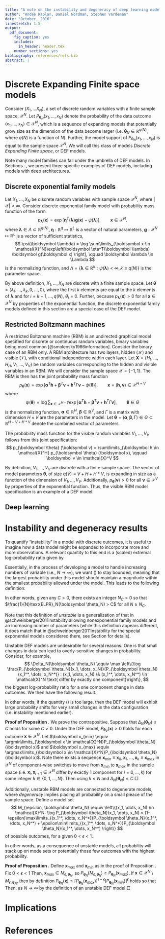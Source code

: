 ```yaml
---
title: "A note on the instability and degeneracy of deep learning models"
author: "Andee Kaplan, Daniel Nordman, Stephen Vardeman"
date: "October, 2016"
linestretch: 1.5
output: 
  pdf_document:
    fig_caption: yes
    includes:
      in_header: header.tex
    number_sections: yes
bibliography: references/refs.bib
abstract: |
---
```


# Discrete Expanding Finite space models 

Consider $(X_1, \dots X_N)$, a set of discrete random variables with a finite sample space, $\mathcal{X}^N$. Let $P_{\boldsymbol \theta_N}(x_1, \dots, x_N)$ denote the probability of the data outcome $(x_1, \dots, x_N) \in \mathcal{X}^N$, which is a sequence of expanding models that potentially grow size as the dimension of the data become larger (i.e. $\boldsymbol \theta_N \in \mathbb{R}^{q(N)}$, where $q(N)$ is a function of $N$). Further, the model support of $P_{\boldsymbol \theta_N}(x_1, \dots, x_N)$ is equal to the sample space $\mathcal{X}^N$. We will call this class of models *Discrete Expanding Finite space*, or DEF models.

Note many model families can fall under the umbrella of DEF models. In Sections \ref{discrete-exponential-family-models}-\ref{deep-learning}, we present three specific examples of DEF models, including models with deep architectures.

## Discrete exponential family models

Let $X_1, \dots, X_N$ be discrete random variables with sample space $\mathcal{X}^N$, where $|\mathcal{X}| < \infty$. Consider discrete exponential family model with probability mass function of the form
$$
p_{\boldsymbol \lambda}(\boldsymbol x) = \exp\left[\boldsymbol\eta^T(\boldsymbol \lambda) \boldsymbol g(\boldsymbol x) - \psi(\boldsymbol \lambda)\right], \qquad \boldsymbol x \in \mathcal{X}^N.
$$ 
where $\boldsymbol \lambda \in \Lambda \subset \mathbb{R}^{q(N)}$, $\boldsymbol \eta : \mathbb{R}^q \mapsto \mathbb{R}^L$ is a vector of natural parameters, $\boldsymbol g : \mathcal{X}^N \mapsto \mathbb{R}^L$ is a vector of sufficient statistics, 
$$
\psi(\boldsymbol \lambda) = \log \sum\limits_{\boldsymbol x \in \mathcal{X}^N}\exp\left[\boldsymbol \eta^T(\boldsymbol \lambda) \boldsymbol g(\boldsymbol x) \right], \qquad \boldsymbol \lambda \in \Lambda
$$
is the normalizing function, and $\Lambda = \{\boldsymbol \lambda \in \mathbb{R}^k : \psi(\boldsymbol \lambda) < \infty, k \le q(N) \}$ is the parameter space. 

By above definition, $X_1, \dots, X_N$ are discrete with a finite sample space. Let $\boldsymbol \theta = (\lambda_1, \dots, \lambda_k, 0, \dots, 0)$, where the first $k$ elements are equal to the $k$ elements of $\boldsymbol \lambda$ and for $i = k + 1, \dots, q(N)$, $\theta_i = 0$. Further, because $p_{\boldsymbol \lambda}(\boldsymbol x) > 0$ for all $\boldsymbol x \in \mathcal{X}^N$ by properties of the exponential function, the discrete exponential family models defined in this section are a special case of the DEF model.

## Restricted Boltzmann machines

A restricted Boltzmann machine (RBM) is an undirected graphical model specified for discrete or continuous random variables, binary variables being most common [@smolensky1986information]. Consider the binary case of an RBM only. A RBM architecture has two layers, hidden ($\mathcal{H}$) and visible ($\mathcal{V}$), with conditional independence within each layer. Let $\boldsymbol X = \{H_1, \dots, H_H, V_1,\dots, V_V\}$ be random variables corresponding to the hidden and visible variables in an RBM. We will consider the sample space $\mathcal{X} = \{-1,1\}$. The RBM is then has the joint probability mass function
$$
p_{\boldsymbol \theta} (\boldsymbol x) = \exp\left[ \boldsymbol \alpha^T \boldsymbol h + \boldsymbol \beta^T \boldsymbol v + \boldsymbol h^T \Gamma \boldsymbol v - \psi(\boldsymbol \theta)\right], \qquad \boldsymbol x = (\boldsymbol h, \boldsymbol v) \in \mathcal{X}^{H+V}
$$
where 
$$
\psi(\boldsymbol \theta) = \log \sum_{\boldsymbol x \in \mathcal{X}^{H + V}} \exp\left[ \boldsymbol \alpha^T \boldsymbol h + \boldsymbol \beta^T \boldsymbol v + \boldsymbol h^T \Gamma \boldsymbol v\right], \qquad \boldsymbol \theta \in \Theta
$$ 
is the normalizing function, $\boldsymbol \alpha \in \mathbb{R}^H$, $\boldsymbol \beta \in \mathbb{R}^V$, and $\Gamma$ is a matrix with dimension $H \times V$ are the parameters in the model. Let $\boldsymbol \theta = (\boldsymbol \alpha, \boldsymbol \beta,\Gamma) \in \Theta \subset \mathbb{R}^{H + V + H*V}$ denote the combined vector of parameters.

The probability mass function for the visible random variables $V_1, \dots, V_V$ follows from this joint specification:
$$
p_{\boldsymbol \theta} (\boldsymbol v) = \sum\limits_{\boldsymbol h \in \mathcal{X}^H} p_{\boldsymbol \theta} (\boldsymbol x), \qquad \boldsymbol v \in \mathcal{X}^V
$$

By definition, $V_1, \dots, V_V$ are discrete with a finite sample space. The vector of model parameters $\boldsymbol \theta$, of size $q(V) \equiv V + H + H*V$, is expanding in size as a function of the dimension of $V_1, \dots, V_V$. Additionally, $p_{\boldsymbol \theta}(\boldsymbol v) > 0$ for all $\boldsymbol v \in \mathcal{X}^V$ by properties of the exponential function. Thus, the visible RBM model specification is an example of a DEF model.

## Deep learning

# Instability and degeneracy results

To quantify "instability" in a model with discrete outcomes, it is useful to imagine how a data model might be expanded to incorporate more and more observations. A relevant quantity to this end is a (scaled) extremal log-probability ratio given by 
\begin{align}
\frac{1}{N} \log \left[\frac{\max\limits_{(x_1, \dots, x_N) \in \mathcal{X}^N}P_{\boldsymbol \theta_N}(x_1, \dots, x_N)}{\min\limits_{(x_1, \dots, x_N) \in \mathcal{X}^N}P_{\boldsymbol \theta}(x_1, \dots, x_N)}\right] \equiv \frac{1}{N} \text{ELPR}_N(\boldsymbol \theta_N) \label{eqn:elpr}
\end{align}


Essentially, in the process of developing a model to handle increasing numbers of variable (i.e., $N \rightarrow \infty$), we want (\ref{eqn:elpr}) to stay bounded, meaning that the largest probability under this model should maintain a magnitude within the smallest probability allowed under the model. This leads to the following definition:

\begin{defn}[unstable DEF]
A DEF model formulation is \emph{unstable} if, as the number of variables increase ($N \rightarrow \infty$), it holds that 
\begin{align*}
\lim\limits_{N \rightarrow \infty} \frac{1}{N} \log \left[\frac{\max\limits_{(x_1, \dots, x_N) \in \mathcal{X}^N}P_{\boldsymbol \theta_N}(x_1, \dots, x_N)}{\min\limits_{(x_1, \dots, x_N) \in \mathcal{X}^N}P_{\boldsymbol \theta}(x_1, \dots, x_N)}\right] = \infty.
\end{align*}
\end{defn}
In other words, given any $C > 0$, there exists an integer $N_C > 0$ so that $\frac{1}{N}\text{ELPR}_N(\boldsymbol \theta_N) > C$ for all $N \ge N_C$.

Note that this definition of *unstable* is a generalization of that in @schweinberger2011instability allowing nonexponential family models and an increasing number of parameters (while this definition appears different, it does match that in @schweinberger2011instability for the special exponential models considered there, see Section \ref{discrete-exponential-family-models} for details).

Unstable DEF models are undesirable for several reasons. One is that small changes in data can lead to overly-sensitive changes in probability. Consider, for example, 
$$
\Delta_N(\boldsymbol \theta_N) \equiv \max \left\{\log \frac{P_{\boldsymbol \theta_N}(x_1, \dots, x_N)}{P_{\boldsymbol \theta_N}(x_1^*, \dots, x_N^*)} : (x_1, \dots, x_N) \& (x_1^*, \dots, x_N^*) \in \mathcal{X}^N \text{ differ by exactly one component}\right\},
$$
the biggest log-probability ratio for a one component change in data outcomes. We then have the following result.

\begin{prop}
\label{prop:instab}
If $\frac{1}{N}\text{ELPR}_N(\boldsymbol \theta_N) > C$, then $\Delta_N(\boldsymbol \theta_N) > C$.
\end{prop}

In other words, if the quantity (\ref{eqn:elpr}) is too large, then the DEF model will exhibit large probability shifts for very small changes in the data configuration (i.e. instability mentioned earlier).

**Proof of Proposition \ref{prop:instab}.** We prove the contrapositive. Suppose that $\Delta_N(\boldsymbol \theta_N) \le C$ holds for some $C > 0$. Under the DEF model, $P_{\boldsymbol \theta_V}(\boldsymbol x) > 0$ holds for each outcome $\boldsymbol x \in \mathcal{X}^N$. Let $\boldsymbol x_{min} \equiv \argmin\limits_{\boldsymbol x \in \mathcal{X}^N}P_{\boldsymbol \theta_N}(\boldsymbol x)$ and $\boldsymbol x_{max} \equiv \argmax\limits_{\boldsymbol x \in \mathcal{X}^N}P_{\boldsymbol \theta_N}(\boldsymbol x)$. Note there exists a sequence $\boldsymbol x_{min} \equiv \boldsymbol x_0, \boldsymbol x_1, \dots, \boldsymbol x_k \equiv \boldsymbol x_{max}$ in $\mathcal{X}^N$ of component-wise switches to move from $\boldsymbol x_{min}$ to $\boldsymbol x_{max}$ in the sample space (i.e. $\boldsymbol x_i, \boldsymbol x_{i + 1} \in \mathcal{X}^N$ differ by exactly $1$ component for $i = 0, \dots, k$) for some integer $k \in \{0, 1, \dots, N\}$. Then
\begin{align*}
\log\left[\frac{P_{\boldsymbol \theta_N}(\boldsymbol x_{max})}{P_{\boldsymbol \theta_N}(\boldsymbol x_{min})}\right] &= \left|\sum\limits_{i = 1}^k\log\left(\frac{P_{\boldsymbol \theta_N}(\boldsymbol x_i)}{P_{\boldsymbol \theta_N}(\boldsymbol x_{i-1})}\right)\right| \\
& \le \sum\limits_{i = 1}^k\left|\log\left(\frac{P_{\boldsymbol \theta_N}(\boldsymbol x_i)}{P_{\boldsymbol \theta}(\boldsymbol x_{i-1})}\right)\right| \\
& \le k \Delta_N(\boldsymbol \theta_N) \le NC
\end{align*}
using $k \le N$ and $\Delta_N(\boldsymbol \theta_N) \le C$.$\Box$

Additionally, unstable RBM models are connected to degenerate models, where *degeneracy* implies placing all probability on a small pieace of the sample space. Define a model set 
$$
M_{\epsilon, \boldsymbol \theta_N} \equiv \left\{(x_1, \dots, x_N) \in \mathcal{X}^N: \log P_{\boldsymbol \theta_N}(x_1, \dots, x_N) > (1-\epsilon)\max\limits_{(x_1^*, \dots, x_N^*)}P_{\boldsymbol \theta_N}(x_1^*, \dots, x_N^*) + \epsilon\min\limits_{(x_1^*, \dots, x_N^*)}P_{\boldsymbol \theta_N}(x_1^*, \dots, x_N^*) \right\}
$$
of possible outcomes, for a given $0 < \epsilon < 1$.

\begin{prop}
\label{prop:degen}
For an unstable DEF model, and for any given $0 < \epsilon < 1$, $P_{\boldsymbol \theta_N}\left((x_1, \dots, x_N) \in M_{\epsilon, \boldsymbol \theta_N}\right) \rightarrow 1$ holds as $N \rightarrow \infty$.
\end{prop}

In other words, as a consequence of unstable models, all probability will stack up on mode sets or potentially those few outcomes with the highest probability.

**Proof of Proposition \ref{prop:degen}.** Define $\boldsymbol x_{max}$ and $\boldsymbol x_{min}$ as in the proof of Proposition \ref{prop:instab}. Fix $0 < \epsilon < 1$ Then, $\boldsymbol x_{max} \in M_{\epsilon, \boldsymbol \theta_N}$, so $P_{\boldsymbol \theta_N}(M_{\epsilon, \boldsymbol \theta_N}) \ge P_{\boldsymbol \theta_N}(\boldsymbol x_{max})$. If $\boldsymbol x \in \mathcal{X}^N \setminus M_{\epsilon, \boldsymbol \theta_N}$, then by definition $P_{\boldsymbol \theta_N}(\boldsymbol x) \le [P_{\boldsymbol \theta_N}(\boldsymbol x_{max})]^{1-\epsilon}[P_{\boldsymbol \theta_N}(\boldsymbol x_{min})]^{\epsilon}$ holds so that
\begin{align*}
1-P_{\boldsymbol \theta_N}(M_{\epsilon, \boldsymbol \theta_N}) &= P_{\boldsymbol \theta_N}(M_{\epsilon, \boldsymbol \theta_N}^C) \\
& = \sum\limits_{\boldsymbol x \in \mathcal{X}^N \setminus M_{\epsilon, \boldsymbol \theta_N}}P_{\boldsymbol \theta_N}(\boldsymbol x) \\
& \le (2^N)[P_{\boldsymbol \theta_N}(\boldsymbol x_{max})]^{1-\epsilon}[P_{\boldsymbol \theta_N}(\boldsymbol x_{min})]^{\epsilon}
\end{align*}
Then,
\begin{align*}
\frac{1}{N}\log\left[\frac{P_{\boldsymbol \theta_N}(M_{\epsilon, \boldsymbol \theta_N})}{1-P_{\boldsymbol \theta_N}(M_{\epsilon, \boldsymbol \theta_N})}\right] & \ge \frac{1}{N} \log\left[\frac{P_{\boldsymbol\theta_N}(\boldsymbol x_{max})}{(2^V)[P_{\boldsymbol \theta_N}(\boldsymbol x_{max})]^{1-\epsilon}[P_{\boldsymbol \theta_N}(\boldsymbol x_{min})]^{\epsilon}}\right] \\
&= \frac{\epsilon}{N} \log\left[\frac{P_{\boldsymbol \theta_N}(\boldsymbol x_{max})}{P_{\boldsymbol \theta_N}(\boldsymbol x_{min})}\right] - \log 2 \rightarrow \infty
\end{align*}
as $N \rightarrow \infty$ by the definition of an unstable DEF model.$\Box$

# Implications

# References